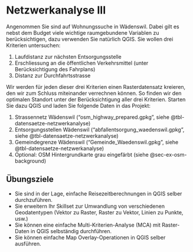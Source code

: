 # Netzwerkanalyse III {#sec-netzwerk-iii}

Angenommen Sie sind auf Wohnungssuche in Wädenswil. Dabei gilt es nebst dem Budget viele wichtige raumgebundene Variablen zu berücksichtigen, dazu verwenden Sie natürlich QGIS. Sie wollen drei Kriterien untersuchen:

1. Laufdistanz zur nächsten Entsorgungsstelle
2. Erschliessung an die öffentlichen Verkehrsmittel (unter Berücksichtigung des Fahrplans)
3. Distanz zur Durchfahrtsstrasse

Wir werden für jeden dieser drei Kriterien einen Rasterdatensatz kreieren, den wir zum Schluss miteinander verrechnen können. So finden wir den optimalen Standort unter der Berücksichtigung aller drei Kriterien. Starten Sie dazu QGIS und laden Sie folgende Daten in das Projekt:

1. Strassennetz Wädenswil ("osm_highway_prepared.gpkg", siehe @tbl-datensaetze-netzwerkanalyse)
2. Entsorgungsstellen Wädenswil ("abfallentsorgung_waedenswil.gpkg", siehe @tbl-datensaetze-netzwerkanalyse)
3. Gemeindegrenze Wädenswil ("Gemeinde_Waedenswil.gpkg", siehe @tbl-datensaetze-netzwerkanalyse)
4. Optional: OSM Hintergrundkarte grau eingefärbt (siehe @sec-ex-osm-background)

:::{.callout-note}
## Übungsziele

- Sie sind in der Lage, einfache Reisezeitberechnungen in QGIS selber durchzuführen.
- Sie erweitern Ihr Skillset zur Umwandlung von verschiedenen Geodatentypen (Vektor zu Raster, Raster zu Vektor, Linien zu Punkte, usw.)
- Sie können eine einfache Multi-Kriterien-Analyse (MCA) mit Raster-Daten in QGIS selbständig durchführen.
- Sie können einfache Map Overlay-Operationen in QGIS selber ausführen.
:::

